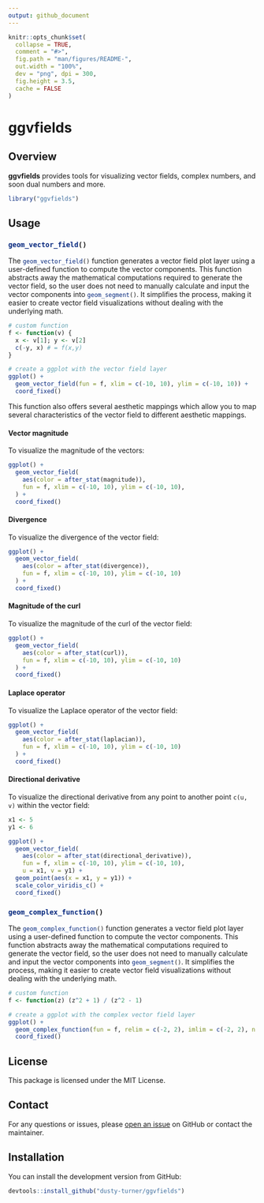```yaml
---
output: github_document
---
```


<!-- README.md is generated from README.Rmd. Please edit that file -->

```r
knitr::opts_chunk$set(
  collapse = TRUE,
  comment = "#>",
  fig.path = "man/figures/README-",
  out.width = "100%",
  dev = "png", dpi = 300,
  fig.height = 3.5, 
  cache = FALSE
)
```

# **ggvfields**

## Overview

**ggvfields** provides tools for visualizing vector fields, complex numbers, and soon dual numbers and more. 

```r
library("ggvfields")
```

## Usage

### `geom_vector_field()`{.R}

The `geom_vector_field()`{.R} function generates a vector field plot layer using a user-defined function to compute the vector components. This function abstracts away the mathematical computations required to generate the vector field, so the user does not need to manually calculate and input the vector components into `geom_segment()`{.R}. It simplifies the process, making it easier to create vector field visualizations without dealing with the underlying math.

```r
# custom function
f <- function(v) {
  x <- v[1]; y <- v[2]
  c(-y, x) # = f(x,y)
}

# create a ggplot with the vector field layer
ggplot() +
  geom_vector_field(fun = f, xlim = c(-10, 10), ylim = c(-10, 10)) +
  coord_fixed()
```

This function also offers several aesthetic mappings which allow you to map several characteristics of the vector field to different aesthetic mappings.

#### Vector magnitude

To visualize the magnitude of the vectors:

```r
ggplot() +
  geom_vector_field(
    aes(color = after_stat(magnitude)),
    fun = f, xlim = c(-10, 10), ylim = c(-10, 10),
  ) +
  coord_fixed()
```

#### Divergence

To visualize the divergence of the vector field:

```r
ggplot() +
  geom_vector_field(
    aes(color = after_stat(divergence)), 
    fun = f, xlim = c(-10, 10), ylim = c(-10, 10)
  ) +
  coord_fixed()
```

#### Magnitude of the curl

To visualize the magnitude of the curl of the vector field:

```r
ggplot() +
  geom_vector_field(
    aes(color = after_stat(curl)), 
    fun = f, xlim = c(-10, 10), ylim = c(-10, 10)
  ) +
  coord_fixed()
```

#### Laplace operator

To visualize the Laplace operator of the vector field:

```r
ggplot() +
  geom_vector_field(
    aes(color = after_stat(laplacian)), 
    fun = f, xlim = c(-10, 10), ylim = c(-10, 10)
  ) +
  coord_fixed()
```

#### Directional derivative

To visualize the directional derivative from any point to another point `c(u, v)` within the vector field:

```r
x1 <- 5
y1 <- 6

ggplot() +
  geom_vector_field(
    aes(color = after_stat(directional_derivative)),
    fun = f, xlim = c(-10, 10), ylim = c(-10, 10),
    u = x1, v = y1) +
  geom_point(aes(x = x1, y = y1)) +
  scale_color_viridis_c() +
  coord_fixed()
```

### `geom_complex_function()`{.R}

The `geom_complex_function()`{.R} function generates a vector field plot layer using a user-defined function to compute the vector components. This function abstracts away the mathematical computations required to generate the vector field, so the user does not need to manually calculate and input the vector components into `geom_segment()`{.R}. It simplifies the process, making it easier to create vector field visualizations without dealing with the underlying math.

```r
# custom function
f <- function(z) (z^2 + 1) / (z^2 - 1)

# create a ggplot with the complex vector field layer
ggplot() +
  geom_complex_function(fun = f, relim = c(-2, 2), imlim = c(-2, 2), n = 100) +
  coord_fixed()
```


## License

This package is licensed under the MIT License.


## Contact

For any questions or issues, please [open an issue](https://github.com/dusty-turner/ggvfields/issues/new) on GitHub or contact the maintainer.


## Installation


You can install the development version from GitHub:

```r
devtools::install_github("dusty-turner/ggvfields")
```
